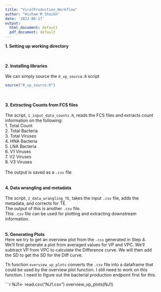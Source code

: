 ```yaml
---
title: "ViralProduction_Workflow"
author: "Hisham M Shaikh"
date: '2022-06-17'
output:
  html_document: default
  pdf_document: default
---
```


**1. Setting up working directory**\
\
\

**2. Installing libraries**\
\
We can simply source the `0_vp_source.R` script\
```r
source("0_vp_source.R")
```
\
\
**3. Extracting Counts from FCS files**\
\
The script, `1_input_data_counts.R`, reads the FCS files and extracts count information on the following:\
1. Total Count\
2. Total Bacteria\
3. Total Viruses\
4. HNA Bacteria\
5. LNA Bacteria\
6. V1 Viruses\
7. V2 Viruses\
8. V3 Viruses\
\
The output is saved as a `.csv` file\
\
\
**4. Data wrangling and metadata**\
\
The script, `2_data_wrangling_TE`, takes the input `.csv` file, adds the metadata,
and corrects for TE.\
The output of this is another `.csv` file.\
This `.csv` file can be used for plotting and extracting downstream information. \
\
\
**5. Generating Plots**\
Here we try to get an overview plot from the `.csv` generated in Step 4. \
We'll first generate a plot from averaged values for VP and VPC. We'll subtract VP from VPC
to calculate the Difference curve. We will then add the SD to get the SD for the Diff curve.\

Th function `overview_vp_plots` converts the `.csv` file into a dataframe 
that could be used by the overview plot function. 
I still need to work on this function. I need to figure out the bacterial 
production endpoint first for this.

```r
NJ1<- read.csv("NJ1.csv")
overview_vp_plots(NJ1)
